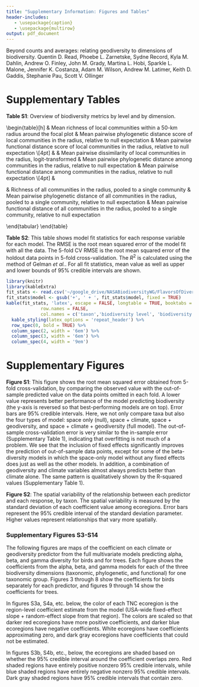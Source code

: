 ```yaml
---
title: "Supplementary Information: Figures and Tables"
header-includes:
   - \usepackage{caption}
   - \usepackage{multirow}
output: pdf_document
---
```


Beyond counts and averages: relating geodiversity to dimensions of biodiversity. Quentin D. Read, Phoebe L. Zarnetske, Sydne Record, Kyla M. Dahlin, Andrew O. Finley, John M. Grady, Martina L. Hobi, Sparkle L. Malone, Jennifer K. Costanza, Adam M. Wilson, Andrew M. Latimer, Keith D. Gaddis, Stephanie Pau, Scott V. Ollinger

\newcommand{\fpmap}{/Users/qread/google_drive/NASABiodiversityWG/Figures/multivariate_maps_figs/maps_for_supplement}

# Supplementary Tables

**Table S1**: Overview of biodiversity metrics by level and by dimension.

\begin{table}[h]
\begin{tabular}{m{1cm}m{2cm}p{4cm}p{4cm}p{4cm}}
       &                                                            & \multicolumn{3}{c}{\textit{\textbf{Diversity dimension}}} \\
       &                                                            & \textbf{Taxonomic}  & \textbf{Phylogenetic}  & \textbf{Functional} 
\\[4pt]
\multirow{3}{*}{\rotatebox{90}{\textit{\textbf{Diversity level}}}} 
      & \begin{tabular}[c]{@{}l@{}}\\\textbf{Alpha}\\\textbf{(local)}\end{tabular}  
      & Mean richness of local communities within a 50-km radius around the focal plot
      & Mean pairwise phylogenetic distance score of local communities in the radius, relative to null expectation
      & Mean pairwise functional distance score of local communities in the radius, relative to null expectation
\\[4pt]
      & \begin{tabular}[c]{@{}l@{}}\\\textbf{Beta}\\\textbf{(turnover)}\end{tabular} 
      & Mean pairwise dissimilarity of local communities in the radius, logit-transformed
      &  Mean pairwise phylogenetic distance among communities in the radius, relative to null expectation
      & Mean pairwise functional distance among communities in the radius, relative to null expectation
\\[4pt]
      & \begin{tabular}[c]{@{}l@{}}\\\textbf{Gamma}\\\textbf{(regional)}\end{tabular} 
      &  Richness of all communities in the radius, pooled to a single community
      &  Mean pairwise phylogenetic distance of all communities in the radius, pooled to a single community, relative to null expectation
      &  Mean pairwise functional distance of all communities in the radius, pooled to a single community, relative to null expectation
      
\end{tabular}
\end{table}

\newpage

**Table S2**: This table shows model fit statistics for each response variable for each model. The RMSE is the root mean squared error of the model fit with all the data. The 5-fold CV RMSE is the root mean squared error of the holdout data points in 5-fold cross-validation. The $R^2$ is calculated using the method of Gelman *et al.*. For all fit statistics, mean value as well as upper and lower bounds of 95% credible intervals are shown.

```r
library(knitr)
library(kableExtra)
fit_stats <- read.csv('~/google_drive/NASABiodiversityWG/FlavorsOfDiversityPaper/supptable_fitstats.csv')
fit_stats$model <- gsub('+', ' + ', fit_stats$model, fixed = TRUE)
kable(fit_stats, 'latex', escape = FALSE, longtable = TRUE, booktabs = TRUE,
             row.names = FALSE,
             col.names = c('taxon','biodiversity level', 'biodiversity dimension', 'model', 'RMSE', '5-fold CV RMSE', '$R^2$')) %>%
  kable_styling(latex_options = 'repeat_header') %>%
  row_spec(0, bold = TRUE) %>%
  column_spec(2, width = '6em') %>%
  column_spec(3, width = '6em') %>%
  column_spec(4, width = '9em')
```

\newpage

# Supplementary Figures

\begin{figure}[h!]
\centerline{\includegraphics[width=0.75\textwidth]{/Users/qread/google_drive/NASABiodiversityWG/Figures/multivariate_maps_figs/both_5foldrmse_allmodels_2wayfacet.png}}
\caption*{Figure S1: Model performance assessed with five-fold root mean squared error}
\end{figure}

**Figure S1**: This figure shows the root mean squared error obtained from 5-fold cross-validation, by comparing the observed value with the out-of-sample predicted value on the data points omitted in each fold. A lower value represents better performance of the model predicting biodiversity (the y-axis is reversed so that best-performing models are on top). Error bars are 95% credible intervals. Here, we not only compare taxa but also the four types of model: space only (null), space + climate, space + geodiversity, and space + climate + geodiversity (full model). The out-of-sample cross-validation error is very similar to the in-sample error (Supplementary Table 1), indicating that overfitting is not much of a problem. We see that the inclusion of fixed effects significantly improves the prediction of out-of-sample data points, except for some of the beta-diversity models in which the space-only model without any fixed effects does just as well as the other models. In addition, a combination of geodiversity and climate variables almost always predicts better than climate alone. The same pattern is qualitatively shown by the R-squared values (Supplementary Table 1).

\newpage

\begin{figure}[h!]
\centerline{\includegraphics[width=0.75\textwidth]{/Users/qread/google_drive/NASABiodiversityWG/Figures/multivariate_maps_figs/both_multivariate_coefvar_sideways.png}}
\caption*{Figure S2: Spatial variation in geodiversity-biodiversity relationships}
\end{figure}

**Figure S2**: The spatial variability of the relationship between each predictor and each response, by taxon. The spatial variability is measured by the standard deviation of each coefficient value among ecoregions. Error bars represent the 95% credible interval of the standard deviation parameter. Higher values represent relationships that vary more spatially.

\newpage

### Supplementary Figures S3-S14

The following figures are maps of the coefficient on each climate or geodiversity predictor from the full multivariate models predicting alpha, beta, and gamma diversity for birds and for trees. Each figure shows the coefficients from the alpha, beta, and gamma models for each of the three biodiversity dimensions (taxonomic, phylogenetic, and functional) for one taxonomic group. Figures 3 through 8 show the coefficients for birds separately for each predictor, and figures 9 through 14 show the coefficients for trees.

In figures S3a, S4a, etc. below, the color of each TNC ecoregion is the region-level coefficient estimate from the model (USA-wide fixed-effect slope + random-effect slope from that region). The colors are scaled so that darker red ecoregions have more positive coefficients, and darker blue ecoregions have negative coefficients. White ecoregions have coefficients approximating zero, and dark gray ecoregions have coefficients that could not be estimated. 

In figures S3b, S4b, etc., below, the ecoregions are shaded based on whether the 95% credible interval around the coefficient overlaps zero. Red shaded regions have entirely positive nonzero 95% credible intervals, while blue shaded regions have entirely negative nonzero 95% credible intervals. Dark gray shaded regions have 95% credible intervals that contain zero.

\newpage

\begin{figure}[h!]
\centerline{\includegraphics[width=0.75\textwidth]{\fpmap/bbs_coef_temperature_mean.png}}
\caption*{Figure S3a: Coefficients of mean annual temperature on bird diversity, values shown}
\end{figure}

\begin{figure}[h!]
\centerline{\includegraphics[width=0.75\textwidth]{\fpmap/bbs_signif_temperature_mean.png}}
\caption*{Figure S3b: Coefficients of mean annual temperature on bird diversity, nonzero regions shown}
\end{figure}

\newpage

\begin{figure}[h!]
\centerline{\includegraphics[width=0.75\textwidth]{\fpmap/bbs_coef_precip_mean.png}}
\caption*{Figure S4a: Coefficients of mean annual precipitation on bird diversity, values shown}
\end{figure}

\begin{figure}[h!]
\centerline{\includegraphics[width=0.75\textwidth]{\fpmap/bbs_signif_precip_mean.png}}
\caption*{Figure S4b: Coefficients of mean annual precipitation on bird diversity, nonzero regions shown}
\end{figure}

\newpage

\begin{figure}[h!]
\centerline{\includegraphics[width=0.75\textwidth]{\fpmap/bbs_coef_elevation_diversity.png}}
\caption*{Figure S5a: Coefficients of elevation variability on bird diversity, values shown}
\end{figure}

\begin{figure}[h!]
\centerline{\includegraphics[width=0.75\textwidth]{\fpmap/bbs_signif_elevation_diversity.png}}
\caption*{Figure S5b: Coefficients of elevation variability on bird diversity, nonzero regions shown}
\end{figure}

\newpage

\begin{figure}[h!]
\centerline{\includegraphics[width=0.75\textwidth]{\fpmap/bbs_coef_gpp_sd.png}}
\caption*{Figure S6a: Coefficients of GPP variability on bird diversity, values shown}
\end{figure}

\begin{figure}[h!]
\centerline{\includegraphics[width=0.75\textwidth]{\fpmap/bbs_signif_gpp_sd.png}}
\caption*{Figure S6b: Coefficients of GPP variability on bird diversity, nonzero regions shown}
\end{figure}

\newpage

\begin{figure}[h!]
\centerline{\includegraphics[width=0.75\textwidth]{\fpmap/bbs_coef_geol_age_diversity.png}}
\caption*{Figure S7a: Coefficients of geological age diversity on bird diversity, values shown}
\end{figure}

\begin{figure}[h!]
\centerline{\includegraphics[width=0.75\textwidth]{\fpmap/bbs_signif_geol_age_diversity.png}}
\caption*{Figure S7b: Coefficients of geological age diversity on bird diversity, nonzero regions shown}
\end{figure}

\newpage

\begin{figure}[h!]
\centerline{\includegraphics[width=0.75\textwidth]{\fpmap/bbs_coef_soil_diversity.png}}
\caption*{Figure S8a: Coefficients of soil type diversity on bird diversity, values shown}
\end{figure}

\begin{figure}[h!]
\centerline{\includegraphics[width=0.75\textwidth]{\fpmap/bbs_signif_soil_diversity.png}}
\caption*{Figure S8b: Coefficients of soil type diversity on bird diversity, nonzero regions shown}
\end{figure}

\newpage

\begin{figure}[h!]
\centerline{\includegraphics[width=0.75\textwidth]{\fpmap/fia_coef_temperature_mean.png}}
\caption*{Figure S9a: Coefficients of mean annual temperature on tree diversity, values shown}
\end{figure}

\begin{figure}[h!]
\centerline{\includegraphics[width=0.75\textwidth]{\fpmap/fia_signif_temperature_mean.png}}
\caption*{Figure S9b: Coefficients of mean annual temperature on tree diversity, nonzero regions shown}
\end{figure}

\newpage

\begin{figure}[h!]
\centerline{\includegraphics[width=0.75\textwidth]{\fpmap/fia_coef_precip_mean.png}}
\caption*{Figure S10a: Coefficients of mean annual precipitation on tree diversity, values shown}
\end{figure}

\begin{figure}[h!]
\centerline{\includegraphics[width=0.75\textwidth]{\fpmap/fia_signif_precip_mean.png}}
\caption*{Figure S10b: Coefficients of mean annual precipitation on tree diversity, nonzero regions shown}
\end{figure}

\newpage

\begin{figure}[h!]
\centerline{\includegraphics[width=0.75\textwidth]{\fpmap/fia_coef_elevation_diversity.png}}
\caption*{Figure S11a: Coefficients of elevation variability on tree diversity, values shown}
\end{figure}

\begin{figure}[h!]
\centerline{\includegraphics[width=0.75\textwidth]{\fpmap/fia_signif_elevation_diversity.png}}
\caption*{Figure S11b: Coefficients of elevation variability on tree diversity, nonzero regions shown}
\end{figure}

\newpage

\begin{figure}[h!]
\centerline{\includegraphics[width=0.75\textwidth]{\fpmap/fia_coef_gpp_sd.png}}
\caption*{Figure S12a: Coefficients of GPP variability on tree diversity, values shown}
\end{figure}

\begin{figure}[h!]
\centerline{\includegraphics[width=0.75\textwidth]{\fpmap/fia_signif_gpp_sd.png}}
\caption*{Figure S12b: Coefficients of GPP variability on tree diversity, nonzero regions shown}
\end{figure}

\newpage

\begin{figure}[h!]
\centerline{\includegraphics[width=0.75\textwidth]{\fpmap/fia_coef_geol_age_diversity.png}}
\caption*{Figure S13a: Coefficients of geological age diversity on tree diversity, values shown}
\end{figure}

\begin{figure}[h!]
\centerline{\includegraphics[width=0.75\textwidth]{\fpmap/fia_signif_geol_age_diversity.png}}
\caption*{Figure S13b: Coefficients of geological age diversity on tree diversity, nonzero regions shown}
\end{figure}

\newpage

\begin{figure}[h!]
\centerline{\includegraphics[width=0.75\textwidth]{\fpmap/fia_coef_soil_diversity.png}}
\caption*{Figure S14a: Coefficients of soil type diversity on tree diversity, values shown}
\end{figure}

\begin{figure}[h!]
\centerline{\includegraphics[width=0.75\textwidth]{\fpmap/fia_signif_soil_diversity.png}}
\caption*{Figure S14b: Coefficients of soil type diversity on tree diversity, nonzero regions shown}
\end{figure}

